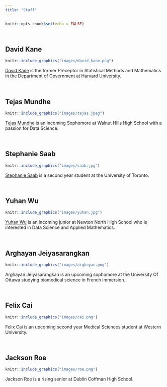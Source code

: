 ```yaml
---
title: "Staff"
---
```


```r
knitr::opts_chunk$set(echo = FALSE)
```


&nbsp;

## David Kane

```r
knitr::include_graphics("images/david_kane.png")
```

[David Kane](https://www.davidkane.info) is the former Preceptor in Statistical Methods and Mathematics in the Department of Government at Harvard University. 

&nbsp;




## Tejas Mundhe

<!-- There is something weird, I think, about this photo. It always shows up when I build it locally. But, once pushed to the web, it is fine. -->


```r
knitr::include_graphics("images/tejas.jpeg")
```

[Tejas Mundhe](https://github.com/TejasMundhe) is an incoming Sophomore at Walnut Hills High School with a passion for Data Science.

&nbsp;


## Stephanie Saab

```r
knitr::include_graphics("images/saab.jpg")
```

[Stephanie Saab](https://github.com/AM-lmn) is a second year student at the University of Toronto.

&nbsp;


## Yuhan Wu

```r
knitr::include_graphics("images/yuhan.jpg")
```

[Yuhan Wu](https://github.com/UhanWu) is an incoming junior at Newton North High School who is interested in Data Science and Applied Mathematics.

&nbsp;

## Arghayan Jeiyasarangkan

```r
knitr::include_graphics("images/arghayan.png")
```

Arghayan Jeiyasarangkan is an upcoming sophomore at the University Of Ottawa studying biomedical science in French Immersion.

&nbsp;

## Felix Cai

```r
knitr::include_graphics("images/cai.png")
```

Felix Cai is an upcoming second year Medical Sciences student at Western University.

&nbsp;

## Jackson Roe

```r
knitr::include_graphics("images/roe.png")
```

Jackson Roe is a rising senior at Dublin Coffman High School.

&nbsp;




